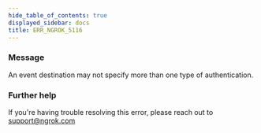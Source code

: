 ```yaml
---
hide_table_of_contents: true
displayed_sidebar: docs
title: ERR_NGROK_5116
---
```


### Message

An event destination may not specify more than one type of authentication.

<ErrorDetails />

### Further help

If you're having trouble resolving this error, please reach out to [support@ngrok.com](mailto:support@ngrok.com?subject=Help%20with%20ERR_NGROK_5116)

